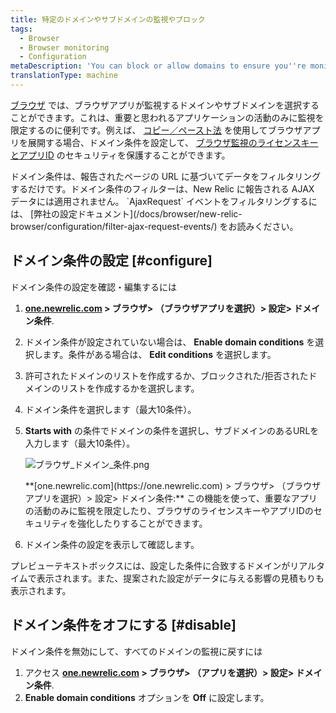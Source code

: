 ```yaml
---
title: 特定のドメインやサブドメインの監視やブロック
tags:
  - Browser
  - Browser monitoring
  - Configuration
metaDescription: 'You can block or allow domains to ensure you''re monitoring only the most important activity, or to enhance the security of your license key.'
translationType: machine
---
```


[ブラウザ](/docs/browser/new-relic-browser/getting-started/introduction-new-relic-browser) では、ブラウザアプリが監視するドメインやサブドメインを選択することができます。これは、重要と思われるアプリケーションの活動のみに監視を限定するのに便利です。例えば、 [コピー／ペースト法](/docs/browser/new-relic-browser/installation-configuration/add-apps-new-relic-browser) を使用してブラウザアプリを展開する場合、ドメイン条件を設定して、 [ブラウザ監視のライセンスキーとアプリID](/docs/browser/new-relic-browser/installation-configuration/copy-browser-monitoring-license-key-app-id) のセキュリティを保護することができます。

<Callout variant="tip">
  ドメイン条件は、報告されたページの URL に基づいてデータをフィルタリングするだけです。ドメイン条件のフィルターは、New Relic に報告される AJAX データには適用されません。 `AjaxRequest` イベントをフィルタリングするには、 [弊社の設定ドキュメント](/docs/browser/new-relic-browser/configuration/filter-ajax-request-events/) をお読みください。
</Callout>

## ドメイン条件の設定 [#configure]

ドメイン条件の設定を確認・編集するには

1. **[one.newrelic.com](https://one.newrelic.com) > ブラウザ> （ブラウザアプリを選択）> 設定> ドメイン条件**.

2. ドメイン条件が設定されていない場合は、 **Enable domain conditions** を選択します。条件がある場合は、 **Edit conditions** を選択します。

3. 許可されたドメインのリストを作成するか、ブロックされた/拒否されたドメインのリストを作成するかを選択します。

4. ドメイン条件を選択します（最大10条件）。

5. **Starts with** の条件でドメインの条件を選択し、サブドメインのあるURLを入力します（最大10条件）。

   ![ブラウザ\_ドメイン\_条件.png](./images/browser_domain_conditions.png "ブラウザ_ドメイン_条件.png")

   <figcaption>
     **[one.newrelic.com](https://one.newrelic.com) > ブラウザ> （ブラウザアプリを選択）> 設定> ドメイン条件:** この機能を使って、重要なアプリの活動のみに監視を限定したり、ブラウザのライセンスキーやアプリIDのセキュリティを強化したりすることができます。
   </figcaption>

6. ドメイン条件の設定を表示して確認します。

プレビューテキストボックスには、設定した条件に合致するドメインがリアルタイムで表示されます。また、提案された設定がデータに与える影響の見積もりも表示されます。

## ドメイン条件をオフにする [#disable]

ドメイン条件を無効にして、すべてのドメインの監視に戻すには

1. アクセス **[one.newrelic.com](https://one.newrelic.com) > ブラウザ> （アプリを選択）> 設定> ドメイン条件**.
2. **Enable domain conditions** オプションを **Off** に設定します。